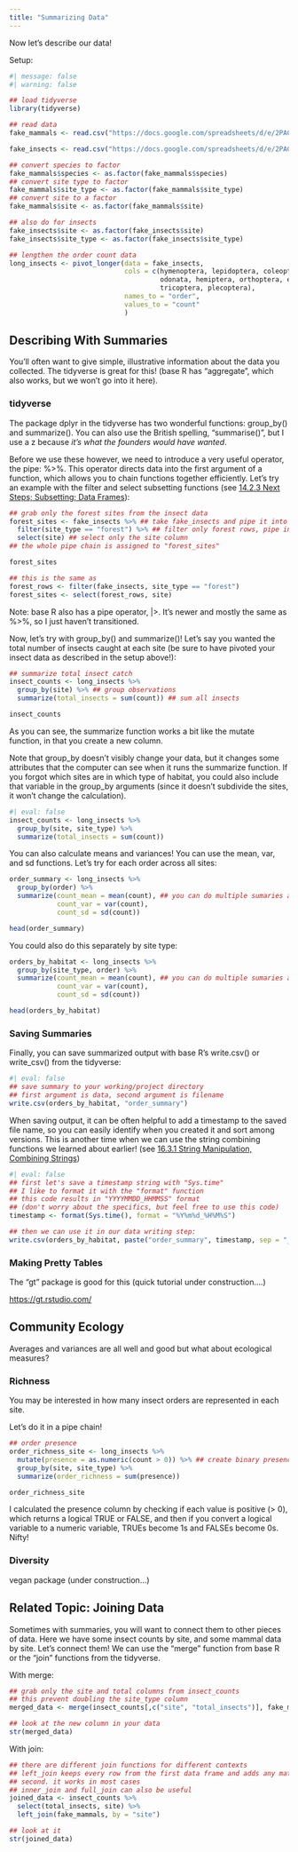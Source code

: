 ```yaml
---
title: "Summarizing Data"
---
```


Now let's describe our data!

Setup:

```r
#| message: false
#| warning: false

## load tidyverse
library(tidyverse)

## read data
fake_mammals <- read.csv("https://docs.google.com/spreadsheets/d/e/2PACX-1vQ9mfx88nM33PC6WpIh3nSxMvkM98nEszw5gpUq7KdqbiCskF8Pqvrl0W2EqNf9rD1JEepb-hSMIb_j/pub?output=csv", header = TRUE)

fake_insects <- read.csv("https://docs.google.com/spreadsheets/d/e/2PACX-1vT0snHMdsxzzzkxt_JVRFooJDB60lGSJQlrjUU29tGYOhIpqvx_pzja3Eqr9l5b4f76yMFvkiGzuK1Z/pub?output=csv")

## convert species to factor
fake_mammals$species <- as.factor(fake_mammals$species)
## convert site type to factor
fake_mammals$site_type <- as.factor(fake_mammals$site_type)
## convert site to a factor
fake_mammals$site <- as.factor(fake_mammals$site)

## also do for insects
fake_insects$site <- as.factor(fake_insects$site)
fake_insects$site_type <- as.factor(fake_insects$site_type)

## lengthen the order count data
long_insects <- pivot_longer(data = fake_insects, 
                             cols = c(hymenoptera, lepidoptera, coleoptera, diptera, 
                                      odonata, hemiptera, orthoptera, ephemeroptera, 
                                      tricoptera, plecoptera),
                             names_to = "order",
                             values_to = "count"
                             )

```

## Describing With Summaries

You'll often want to give simple, illustrative information about the data you collected. The tidyverse is great for this! (base R has "aggregate", which also works, but we won't go into it here).

### tidyverse

The package dplyr in the tidyverse has two wonderful functions: group_by() and summarize(). You can also use the British spelling, "summarise()", but I use a z because *it's what the founders would have wanted*.

Before we use these however, we need to introduce a very useful operator, the pipe: %\>%. This operator directs data into the first argument of a function, which allows you to chain functions together efficiently. Let's try an example with the filter and select subsetting functions (see [14.2.3 Next Steps; Subsetting; Data Frames](r_next.qmd#sec-sub_data)):

```r

## grab only the forest sites from the insect data
forest_sites <- fake_insects %>% ## take fake_insects and pipe it into filter...
  filter(site_type == "forest") %>% ## filter only forest rows, pipe into select
  select(site) ## select only the site column
## the whole pipe chain is assigned to "forest_sites"

forest_sites

## this is the same as
forest_rows <- filter(fake_insects, site_type == "forest")
forest_sites <- select(forest_rows, site)
```

Note: base R also has a pipe operator, \|\>. It's newer and mostly the same as %\>%, so I just haven't transitioned.

Now, let's try with group_by() and summarize()! Let's say you wanted the total number of insects caught at each site (be sure to have pivoted your insect data as described in the setup above!):

```r
## summarize total insect catch
insect_counts <- long_insects %>%
  group_by(site) %>% ## group observations
  summarize(total_insects = sum(count)) ## sum all insects

insect_counts
```

As you can see, the summarize function works a bit like the mutate function, in that you create a new column.

Note that group_by doesn't visibly change your data, but it changes some attributes that the computer can see when it runs the summarize function. If you forgot which sites are in which type of habitat, you could also include that variable in the group_by arguments (since it doesn't subdivide the sites, it won't change the calculation).

```r
#| eval: false
insect_counts <- long_insects %>%
  group_by(site, site_type) %>%
  summarize(total_insects = sum(count))
```

You can also calculate means and variances! You can use the mean, var, and sd functions. Let's try for each order across all sites:

```r
order_summary <- long_insects %>%
  group_by(order) %>%
  summarize(count_mean = mean(count), ## you can do multiple sumaries at once
            count_var = var(count),
            count_sd = sd(count))

head(order_summary)
```

You could also do this separately by site type:

```r
orders_by_habitat <- long_insects %>%
  group_by(site_type, order) %>%
  summarize(count_mean = mean(count), ## you can do multiple sumaries at once
            count_var = var(count),
            count_sd = sd(count))

head(orders_by_habitat)
```

### Saving Summaries

Finally, you can save summarized output with base R's write.csv() or write_csv() from the tidyverse:

```r
#| eval: false
## save summary to your working/project directory
## first argument is data, second argument is filename
write.csv(orders_by_habitat, "order_summary")
```

When saving output, it can be often helpful to add a timestamp to the saved file name, so you can easily identify when you created it and sort among versions. This is another time when we can use the string combining functions we learned about earlier! (see [16.3.1 String Manipulation, Combining Strings](r_wrangle.qmd#sec-string_combine))

```r
#| eval: false
## first let's save a timestamp string with "Sys.time"
## I like to format it with the "format" function 
## this code results in "YYYYMMDD_HHMMSS" format
## (don't worry about the specifics, but feel free to use this code)
timestamp <- format(Sys.time(), format = "%Y%m%d_%H%M%S")

## then we can use it in our data writing step:
write.csv(orders_by_habitat, paste("order_summary", timestamp, sep = "_"))
```

### Making Pretty Tables

The "gt" package is good for this (quick tutorial under construction....)

<https://gt.rstudio.com/>

## Community Ecology

Averages and variances are all well and good but what about ecological measures?

### Richness

You may be interested in how many insect orders are represented in each site.

Let's do it in a pipe chain!

```r
## order presence
order_richness_site <- long_insects %>% 
  mutate(presence = as.numeric(count > 0)) %>% ## create binary presence column
  group_by(site, site_type) %>%
  summarize(order_richness = sum(presence))

order_richness_site
```

I calculated the presence column by checking if each value is positive (\> 0), which returns a logical TRUE or FALSE, and then if you convert a logical variable to a numeric variable, TRUEs become 1s and FALSEs become 0s. Nifty!

### Diversity

vegan package (under construction...)

## Related Topic: Joining Data

Sometimes with summaries, you will want to connect them to other pieces of data. Here we have some insect counts by site, and some mammal data by site. Let's connect them! We can use the "merge" function from base R or the "join" functions from the tidyverse.

With merge:

```r

## grab only the site and total columns from insect_counts
## this prevent doubling the site_type column
merged_data <- merge(insect_counts[,c("site", "total_insects")], fake_mammals, by = "site")

## look at the new column in your data
str(merged_data)
```

With join:

```r

## there are different join functions for different contexts
## left_join keeps every row from the first data frame and adds any matching rows from the
## second. it works in most cases
## inner_join and full_join can also be useful
joined_data <- insect_counts %>%
  select(total_insects, site) %>%
  left_join(fake_mammals, by = "site")

## look at it
str(joined_data)
```

